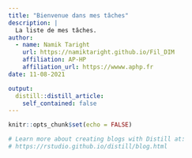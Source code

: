 ```yaml
---
title: "Bienvenue dans mes tâches"
description: |
  La liste de mes tâches.
author:
  - name: Namik Taright 
    url: https://namiktaright.github.io/Fil_DIM
    affiliation: AP-HP
    affiliation_url: https://wwww.aphp.fr
date: 11-08-2021

output:
  distill::distill_article:
    self_contained: false
---
```


```r
knitr::opts_chunk$set(echo = FALSE)

# Learn more about creating blogs with Distill at:
# https://rstudio.github.io/distill/blog.html

```



